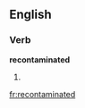==English==

===Verb===
'''recontaminated'''

# {{present participle of|recontaminate}}

[[fr:recontaminated]]